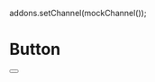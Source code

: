 
addons.setChannel(mockChannel());

<Meta title="Atoms" component={Button} />

# Button

<Preview>
  <Story name="Button">
    <Button
      as="button"
      classes="red waves-effect waves-light btn-large"
      iconPos="right"
      iconName="card_giftcard"
      name="Checkout"
    />
  </Story>
</Preview>
